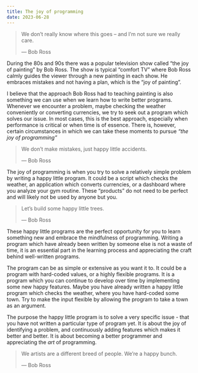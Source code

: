 ```yaml
---
title: The joy of programming
date: 2023-06-28
---
```


> We don’t really know where this goes -- and I’m not sure we really care.
>
> --- Bob Ross


During the 80s and 90s there was a popular television show called "the joy of
painting" by Bob Ross. The show is typical "comfort TV" where Bob Ross calmly
guides the viewer through a new painting in each show. He embraces mistakes and
not having a plan, which is the "joy of painting".

I believe that the approach Bob Ross had to teaching painting is also something
we can use when we learn how to write better programs. Whenever we encounter
a problem, maybe checking the weather conveniently or converting currencies,
we try to seek out a program which solves our issue. In most cases,
this is the best approach, especially when performance is critical or when time
is of essence. There is, however, certain circumstances in which we can
take these moments to pursue *"the joy of programming"*

> We don't make mistakes, just happy little accidents.
>
> --- Bob Ross

The joy of programming is when you try to solve a relatively simple problem by
writing a happy little program. It could be a script which checks the weather,
an application which converts currencies, or a dashboard where you analyze your
gym routine. These "products" do not need to be perfect and will likely not
be used by anyone but you. 

> Let's build some happy little trees.
>
> --- Bob Ross

These happy little programs are the perfect opportunity for you to learn
something new and embrace the mindfulness of programming. Writing a program 
which have already been written by someone else is not a waste of time, it is
an essential part in the learning process and appreciating the craft behind
well-written programs.

The program can be as simple or extensive as you want it to. It could be a
program with hard-coded values, or a highly flexible programs. It is a program
which you can continue to develop over time by implementing some new happy
features. Maybe you have already written a happy little program which checks
the weather, where you have hard-coded some town. Try to make the input flexible
by allowing the program to take a town as an argument.

The purpose the happy little program is to solve a very specific issue - that
you have not written a particular type of program yet. It is about the joy of
identifying a problem, and continuously adding features which makes it better
and better. It is about becoming a better programmer and appreciating the *art*
of programming.

> We artists are a different breed of people. We’re a happy bunch.
>
> --- Bob Ross
